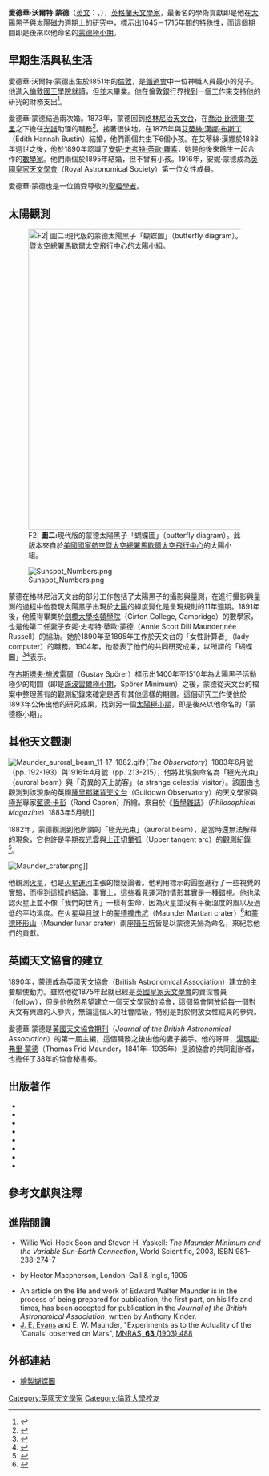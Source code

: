 {{Infobox Biography
| subject_name   = 愛德華·沃爾特·蒙德 
| image_name     = Maunder Edward Walter.jpg
| image_size     = 160px
| image_caption  = 愛德華·沃爾特·蒙德
| date_of_birth  = 1851年4月12日
| place_of_birth = {{UK}}[[倫敦|倫敦]]
| date_of_death  = 1928年3月21日
| place_of_death = {{UK}}[[倫敦|倫敦]]
| occupation     = [[英格蘭|英格蘭]][[天文學家|天文學家]]
}}

'''愛德華·沃爾特·蒙德'''（[[英文|英文]]：'''{{lang|en|Edward Walter Maunder}}'''，{{bd|1851年|4月12日|1928年|3月21日|catIdx=Maunder, Edward Walter}}），[[英格蘭|英格蘭]][[天文學家|天文學家]]，最著名的學術貢獻即是他在[[太陽黑子|太陽黑子]]與太陽磁力週期上的研究中，標示出1645－1715年間的特殊性，而這個期間即是後來以他命名的[[蒙德極小期|蒙德極小期]]。

== 早期生活與私生活 ==
愛德華·沃爾特·蒙德出生於1851年的[[倫敦|倫敦]]，是[[循道會|循道會]]中一位神職人員最小的兒子。他進入[[倫敦國王學院|倫敦國王學院]]就讀，但並未畢業。他在倫敦銀行界找到一個工作來支持他的研究的財務支出<ref name="encyclopedia">{{cite web|url=http://www.daviddarling.info/encyclopedia/M/Maunder.html|title=Maunder, Edward Walter (1851-1928)|publisher=[http://www.daviddarling.info/encyclopedia/ETEmain.html The Internet Encyclopedia of Science]|accessdate=2008-10-15|language=en|archive-date=2008-10-17|archive-url=https://web.archive.org/web/20081017084944/http://www.daviddarling.info/encyclopedia/M/Maunder.html|dead-url=no}}</ref>。

愛德華·蒙德結過兩次婚。1873年，蒙德回到[[格林尼治天文台|格林尼治天文台]]，在[[喬治·比德爾·艾里|喬治·比德爾·艾里]]之下擔任[[光譜學|光譜]]助理的職務<ref name="Crommelin">{{cite journal | author = Crommelin, A. C. D. | title = Obituary: Edward Walter Maunder | journal=The Observatory| date =1928年| volume = 51 | pages = 157 – 159 |url=http://adsabs.harvard.edu/abs/1928Obs....51..157C|accessdate=2008-10-15|language=en}}</ref>。接著很快地，在1875年與[[艾蒂絲·漢娜·布斯丁|艾蒂絲·漢娜·布斯丁]]（Edith Hannah Bustin）結婚，他們兩個共生下6個小孩。在艾蒂絲·漢娜於1888年過世之後，他於1890年認識了[[安妮·罗素·蒙德|安妮·史考特·蒂歐·羅素]]，她是他後來餘生一起合作的[[數學家|數學家]]。他們兩個於1895年結婚，但不曾有小孩。1916年，安妮·蒙德成為[[英國皇家天文學會|英國皇家天文學會]]（Royal Astronomical Society）第一位女性成員。

愛德華·蒙德也是一位備受尊敬的[[聖經學者|聖經學者]]。

== 太陽觀測 ==
[[File:Sunspot-bfly.gif|thumb|600px|center|F2|
'''圖二:'''現代版的蒙德太陽黑子「蝴蝶圖」（butterfly diagram）。此版本來自於[[美國國家航空暨太空總署|美國國家航空暨太空總署]][[馬歇爾太空飛行中心|馬歇爾太空飛行中心]]的太陽小組。]]

[[File:Sunspot_Numbers.png|thumb]]

蒙德在格林尼治天文台的部分工作包括了太陽黑子的攝影與量測，在進行攝影與量測的過程中他發現太陽黑子出現於[[太陽|太陽]]的緯度變化是呈現規則的11年週期。1891年後，他獲得畢業於[[劍橋大學|劍橋大學]][[劍橋大學格頓學院|格頓學院]]（Girton College, Cambridge）的數學家，也是他第二任妻子安妮·史考特·蒂歐·蒙德（Annie Scott Dill Maunder,née Russell）的協助。她於1890年至1895年工作於天文台的「女性計算者」（lady computer）的職務。1904年，他發表了他們的共同研究成果，以所謂的「蝴蝶圖」<ref>{{cite web|url=http://www.phys.ncku.edu.tw/~astrolab/New_page/e_book/sun/captions/butterfly_diagram.html|title=Maunder蝴蝶圖|publisher=[[國立成功大學|成功大學]]物理學系天文學實驗室|accessdate=2008-10-15|language=zh|archive-date=2011-01-03|archive-url=https://web.archive.org/web/20110103224312/http://www.phys.ncku.edu.tw/~astrolab/New_page/e_book/sun/captions/butterfly_diagram.html|dead-url=no}}</ref><ref>
{{cite journal|author=蔡穎仁|title=太陽黑子|journal=《科學發展》|volume=406|pages=58 – 63|url=http://www.nsc.gov.tw/_NewFiles/popular_science_print.asp?add_year=2006&popsc_aid=119|accessdate=2008-10-15|language=zh|date=2006年10月|deadurl=yes|archiveurl=https://web.archive.org/web/20070223002714/http://www.nsc.gov.tw/_newfiles/popular_science_print.asp?add_year=2006&popsc_aid=119|archivedate=2007-02-23}}</ref>表示。

在[[古斯塔夫·施波雷爾|古斯塔夫·施波雷爾]]（Gustav Spörer）標示出1400年至1510年為太陽黑子活動極少的期間（即是[[施波雷爾極小期|施波雷爾極小期]]，Spörer Minimum）之後，蒙德從天文台的檔案中整理舊有的觀測紀錄來確定是否有其他這樣的期間。這個研究工作使他於1893年公佈出他的研究成果，找到另一個[[太陽極小期|太陽極小期]]，即是後來以他命名的「蒙德極小期」。

== 其他天文觀測 ==
[[File:Maunder_auroral_beam_11-17-1882.gif|thumb]]》（''The Observatory''）1883年6月號（pp. 192-193）與1916年4月號（pp. 213-215），他將此現象命名為「極光光束」（auroral beam）與「奇異的天上訪客」（a strange celestial visitor）。該圖由也觀測到該現象的英國[[薩里郡|薩里郡]][[豬背天文台|豬背天文台]]（Guildown Observatory）的天文學家與[[極光|極光]]專家[[藍德·卡彭|藍德·卡彭]]（Rand Capron）所繪。來自於《[[哲學雜誌|哲學雜誌]]》（''Philosophical Magazine''）1883年5月號]]

1882年，蒙德觀測到他所謂的「極光光束」（auroral beam），是當時還無法解釋的現象，它也許是早期[[夜光雲|夜光雲]]與[[上正切暈弧|上正切暈弧]]（Upper tangent arc）的觀測紀錄<ref name="meteoros">{{cite web|url=http://www.meteoros.de/arten/ee05e.htm|language=en|title=Upper Tangent Arc|publisher=Arbeitskreis Meteore e.V.|accessdate=2008-10-15|archive-date=2008-12-11|archive-url=https://web.archive.org/web/20081211085522/http://www.meteoros.de/arten/ee05e.htm|dead-url=no}}</ref>。

[[File:Maunder_crater.png|thumb]]]]

他觀測[[火星|火星]]，也是[[火星運河|火星運河]]主張的懷疑論者。他利用標示的圓盤進行了一些視覺的實驗，而得到這樣的結論。事實上，這些看見運河的情形其實是一種[[錯視|錯視]]。他也承認火星上並不像「我們的世界」一樣有生命，因為火星並沒有平衡溫度的風以及過低的平均溫度。在火星與[[月球|月球]]上的[[蒙德撞击坑|蒙德撞击坑]]（Maunder Martian crater）<ref>{{cite web|url=http://www.esa.int/esaMI/Mars_Express/SEMOHJAMS7F_1.html|title=Hummocky and shallow Maunder crater|publisher=[[歐洲太空總署|歐洲太空總署]]|date=2007年10月16日|accessdate=2008-10-15|language=en|archive-date=2008-03-25|archive-url=https://web.archive.org/web/20080325105730/http://www.esa.int/esaMI/Mars_Express/SEMOHJAMS7F_1.html|dead-url=no}}</ref>和[[蒙德环形山|蒙德环形山]]（Maunder lunar crater）兩座[[隕石坑|隕石坑]]皆是以蒙德夫婦為命名，來紀念他們的貢獻。

== 英國天文協會的建立 ==
1890年，蒙德成為[[英國天文協會|英國天文協會]]（British Astronomical Association）建立的主要驅使動力。雖然他從1875年起就已經是[[英國皇家天文學會|英國皇家天文學會]]的資深會員（fellow），但是他依然希望建立一個天文學家的協會，這個協會開放給每一個對天文有興趣的人參與，無論這個人的社會階級，特別是對於開放女性成員的參與。

愛德華·蒙德是[[英國天文協會期刊|英國天文協會期刊]]（''Journal of the British Astronomical Association''）的第一屆主編，這個職務之後由他的妻子接手。他的哥哥，[[湯瑪斯·弗里·蒙德|湯瑪斯·弗里·蒙德]]（Thomas Frid Maunder，1841年─1935年）是該協會的共同創辦者，也擔任了38年的協會秘書長。

== 出版著作 ==
* {{cite book | author = Maunder, E. Walter | title = The Indian Eclipse, 1898: Report of the Expeditions Organized by the British Astronomical Association ... | year = 1899 | publisher = Hazel, Watson, and Viney, Ld. | location = London | url = http://books.google.com/books?id=uE5AAAAAIAAJ&printsec=frontcover&dq=maunder+edward&as_brr=1#PPP9,M2 | accessdate =2008年4月17日}}
* {{cite book | author = Maunder, E. Walter | title = The Royal Observatory, Greenwich: A Glance at its History and Work | year = 1900 | publisher = The Religious Tract Society | location = London | url = http://books.google.com/books?id=bRE6AAAAMAAJ&pg=PA83&dq=nathaniel+bliss&as_brr=1#PPA3,M2 | accessdate = 2008年4月17日 }}
* {{cite book | author = Maunder, E. Walter | title = Astronomy without a Telescope | year = 1904 | publisher = W. Thacker and Co | location = London | url = http://books.google.com/books?id=lRRDAAAAIAAJ&printsec=frontcover&dq=maunder+edward&as_brr=1 | accessdate = 2008年4月17日 }}
* {{cite journal | author = Maunder, E. W. | title = Note on the Distribution of Sun-Spots in Heliographic Latitude, 1874-1902 | journal = Monthly Notices of the Royal Astronomical Society | date = 1904年 | volume = 64 | pages = 747 – 761 }}
* {{cite book | author =  Maunder, E. | title = Astronomy of the Bible: An Elementary Commentary on the Astronomical References in the Holy Scripture | url =  https://archive.org/details/astronomybible00maun | year = 1908 | publisher = Mitchell Kennerley | location = New York }}
* {{cite book | author = Maunder, A. and E. | title = The Heavens and their Story | url = https://archive.org/details/cu31924031323797 | year = 1910 | publisher = Charles H. Kelly | location = London }}
* {{cite book | author = Maunder, E. Walter | title = The Science of the Stars | url = https://archive.org/details/scienceofstars00maunuoft | year = 1912 | publisher = T.C. and E.C. Jack | location = London }}
* {{cite book | author = Maunder, E. Walter | title = Are the Planets Inhabited? | year = 1913 | publisher = Harper and Brothers | location = New York | url = http://books.google.com/books?id=1OBHAAAAIAAJ&printsec=frontcover&dq=maunder+edward&as_brr=1 | accessdate = 2008年4月17日 }}

== 參考文獻與注釋 ==
{{reflist}}

== 進階閱讀 ==
* Willie Wei-Hock Soon and Steven H. Yaskell: ''The Maunder Minimum and the Variable Sun-Earth Connection'', World Scientific, 2003, ISBN 981-238-274-7
* {{cite book
|title=Astronomers of To-day and Their Work
|author=Hector Macpherson
|year=1905
|publisher=Gall & Inglis
|isbn=
|url=http://books.google.com/books?id=SAZDAAAAIAAJ&pg=PA62&dq=norman+lockyer+biography&as_brr=1#PPP9,M2
}} by Hector Macpherson, London: Gall & Inglis, 1905
* An article on the life and work of Edward Walter Maunder is in the process of being prepared for publication, the first part, on his life and times, has been accepted for publication in the ''Journal of the British Astronomical Association'', written by Anthony Kinder.
* [[Joseph_Edward_Evans|J. E. Evans]] and E. W. Maunder, "Experiments as to the Actuality of the 'Canals' observed on Mars", [http://adsabs.harvard.edu//full/seri/MNRAS/0063//0000488.000.html MNRAS, '''63''' (1903) 488] {{Wayback|url=http://adsabs.harvard.edu//full/seri/MNRAS/0063//0000488.000.html |date=20081008043957 }}

== 外部連結 ==
* {{en icon}}[https://web.archive.org/web/20060109151859/http://www.ucar.edu/communications/newsreleases/2000/maunder.html 繪製蝴蝶圖]

{{Authority control}}
{{DEFAULTSORT:Maunder, Edward Walter}}

[[Category:英國天文學家|Category:英國天文學家]]
[[Category:倫敦大學校友|Category:倫敦大學校友]]